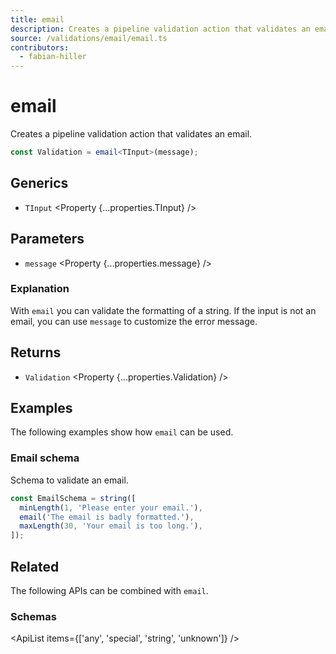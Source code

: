 ```yaml
---
title: email
description: Creates a pipeline validation action that validates an email.
source: /validations/email/email.ts
contributors:
  - fabian-hiller
---
```



# email

Creates a pipeline validation action that validates an email.

```ts
const Validation = email<TInput>(message);
```

## Generics

- `TInput` <Property {...properties.TInput} />

## Parameters

- `message` <Property {...properties.message} />

### Explanation

With `email` you can validate the formatting of a string. If the input is not an email, you can use `message` to customize the error message.

## Returns

- `Validation` <Property {...properties.Validation} />

## Examples

The following examples show how `email` can be used.

### Email schema

Schema to validate an email.

```ts
const EmailSchema = string([
  minLength(1, 'Please enter your email.'),
  email('The email is badly formatted.'),
  maxLength(30, 'Your email is too long.'),
]);
```

## Related

The following APIs can be combined with `email`.

### Schemas

<ApiList items={['any', 'special', 'string', 'unknown']} />
